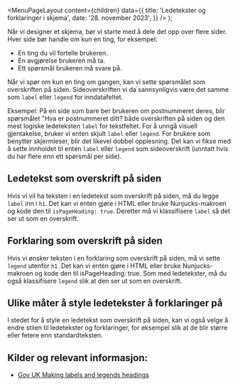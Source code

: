 
<Meta
  title='Ledetekster og forklaringer i skjema'
  description='Slik forteller du brukeren at noe har gått galt eller mangler.'
/>

  <MenuPageLayout
    content={children}
    data={{
      title: 'Ledetekster og forklaringer i skjema',
      date: '28. november 2023',
    }}
  />
);

Når vi designer et skjema, bør vi starte med å dele det opp over flere sider. Hver side bør handle om kun en ting, for eksempel:

- En ting du vil fortelle brukeren.
- En avgjørelse brukeren må ta.
- Ett spørsmål brukeren må svare på.

Når vi spør om kun en ting om gangen, kan vi sette spørsmålet som overskriften på siden. Sideoverskriften vi da sannsynligvis være det samme som `label` eller `legend` for inndatafeltet.

Eksempel:
På en side som bare ber brukeren om postnummeret deres, blir spørsmålet "Hva er postnummeret ditt? både overskriften på siden og den mest logiske ledeteksten `label` for tekstfeltet.
For å unngå visuell gjentakelse, bruker vi enten skjult `label` eller `legend`. For brukere som benytter skjermleser, blir det likevel dobbel opplesning. Det kan vi fikse med å sette innholdet til enten `label` eller `legend` som sideoverskrift (unntatt hvis du har flere enn ett spørsmål per side).

## Ledetekst som overskrift på siden

Hvis vi vil ha teksten i en ledetekst som overskrift på siden, må du legge `label` inn i `h1`. Det kan vi enten gjøre i HTML eller bruke Nunjucks-makroen og kode den til `isPageHeading: true`.
Deretter må vi klassifisere `label` så det ser ut som en overskrift.

## Forklaring som overskrift på siden

Hvis vi ønsker teksten i en forklaring som overskrift på siden, må vi sette `legend` utenfor `h1` .Det kan vi enten gjøre i HTML eller bruke Nunjucks-makroen og kode den til isPageHeading: true.
Som med ledetekster, må du også klassifisere `legend` slik at den ser ut som en overskrift.

## Ulike måter å style ledetekster å forklaringer på

I stedet for å style en ledetekst som overskrift på siden, kan vi også velge å endre stilen til ledetekster og forklaringer, for eksempel slik at de blir større eller fetere enn standardteksten.

## Kilder og relevant informasjon:<br/>

- [Gov UK Making labels and legends headings](https://design-system.service.gov.uk/get-started/labels-legends-headings/)
